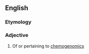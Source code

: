 ==English==

===Etymology===
{{prefix|chemo|genomic}}

===Adjective===
{{en-adj|-}}

# Of or pertaining to [[chemogenomics]]